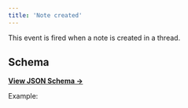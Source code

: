 ```yaml
---
title: 'Note created'
---
```


This event is fired when a note is created in a thread.

## Schema

[**View JSON Schema →**](https://core-api.uk.plain.com/webhooks/schema/latest.json)

Example:

<Snippet file="webhooks/thread-note-created.mdx" />
